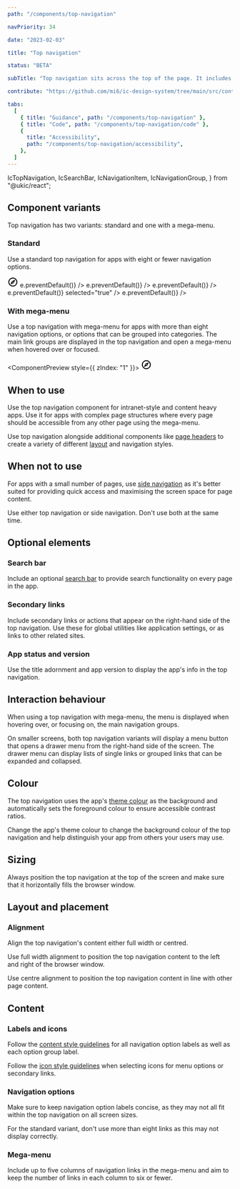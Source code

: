 ```yaml
---
path: "/components/top-navigation"

navPriority: 34

date: "2023-02-03"

title: "Top navigation"

status: "BETA"

subTitle: "Top navigation sits across the top of the page. It includes the app name, search bar, main navigation and secondary links."

contribute: "https://github.com/mi6/ic-design-system/tree/main/src/content/structured/components/top-navigation"

tabs:
  [
    { title: "Guidance", path: "/components/top-navigation" },
    { title: "Code", path: "/components/top-navigation/code" },
    {
      title: "Accessibility",
      path: "/components/top-navigation/accessibility",
    },
  ]
---
```


  IcTopNavigation,
  IcSearchBar,
  IcNavigationItem,
  IcNavigationGroup,
} from "@ukic/react";

## Component variants

Top navigation has two variants: standard and one with a mega-menu.

### Standard

Use a standard top navigation for apps with eight or fewer navigation options.

<ComponentPreview>
  <IcTopNavigation appTitle="ICDS" status="alpha" version="v0.0.7">
    <svg
      slot="app-icon"
      xmlns="http://www.w3.org/2000/svg"
      height="24px"
      viewBox="0 0 24 24"
      width="24px"
      fill="#000000"
    >
      <path d="M0 0h24v24H0V0z" fill="none" />
      <path d="M12 2C6.48 2 2 6.48 2 12s4.48 10 10 10 10-4.48 10-10S17.52 2 12 2zm0 18c-4.41 0-8-3.59-8-8s3.59-8 8-8 8 3.59 8 8-3.59 8-8 8zm-5.5-2.5l7.51-3.49L17.5 6.5 9.99 9.99 6.5 17.5zm5.5-6.6c.61 0 1.1.49 1.1 1.1s-.49 1.1-1.1 1.1-1.1-.49-1.1-1.1.49-1.1 1.1-1.1z" />
    </svg>
    <IcSearchBar slot="search" placeholder="Search" label="Search" />
    <IcNavigationItem
      slot="navigation"
      label="Get started"
      href="#"
      onClick={(e) => e.preventDefault()}
    />
    <IcNavigationItem
      slot="navigation"
      label="Accessibility"
      href="#"
      onClick={(e) => e.preventDefault()}
    />
    <IcNavigationItem
      slot="navigation"
      label="Styles"
      href="#"
      onClick={(e) => e.preventDefault()}
    />
    <IcNavigationItem
      slot="navigation"
      label="Components"
      href="#"
      onClick={(e) => e.preventDefault()}
      selected="true"
    />
    <IcNavigationItem
      slot="navigation"
      label="Patterns"
      href="#"
      onClick={(e) => e.preventDefault()}
    />
  </IcTopNavigation>
</ComponentPreview>

### With mega-menu

Use a top navigation with mega-menu for apps with more than eight navigation options, or options that can be grouped into categories. The main link groups are displayed in the top navigation and open a mega-menu when hovered over or focused.

<ComponentPreview style={{ zIndex: "1" }}>
  <IcTopNavigation appTitle="ICDS" status="alpha" version="v0.0.7">
    <svg
      slot="app-icon"
      xmlns="http://www.w3.org/2000/svg"
      height="24px"
      viewBox="0 0 24 24"
      width="24px"
      fill="#000000"
    >
      <path d="M0 0h24v24H0V0z" fill="none" />
      <path d="M12 2C6.48 2 2 6.48 2 12s4.48 10 10 10 10-4.48 10-10S17.52 2 12 2zm0 18c-4.41 0-8-3.59-8-8s3.59-8 8-8 8 3.59 8 8-3.59 8-8 8zm-5.5-2.5l7.51-3.49L17.5 6.5 9.99 9.99 6.5 17.5zm5.5-6.6c.61 0 1.1.49 1.1 1.1s-.49 1.1-1.1 1.1-1.1-.49-1.1-1.1.49-1.1 1.1-1.1z" />
    </svg>
    <IcSearchBar slot="search" placeholder="Search" label="Search" />
    <IcNavigationGroup
      slot="navigation"
      label="Navigation group"
      expandable="true"
    >
      <IcNavigationItem label="Navigation" href="#" />
      <IcNavigationItem label="Navigation" href="#" />
      <IcNavigationItem label="Navigation" href="#" />
      <IcNavigationItem label="Navigation" href="#" />
      <IcNavigationItem label="Navigation" href="#" />
      <IcNavigationItem label="Navigation" href="#" />
      <IcNavigationItem label="Navigation" href="#" />
      <IcNavigationItem label="Navigation" href="#" />
      <IcNavigationItem label="Navigation" href="#" />
    </IcNavigationGroup>
    <IcNavigationGroup
      slot="navigation"
      label="Second navigation group"
      expandable="true"
    >
      <IcNavigationItem label="Second navigation" href="#" />
      <IcNavigationItem label="Second navigation" href="#" />
      <IcNavigationItem label="Second navigation" href="#" />
      <IcNavigationItem label="Second navigation" href="#" />
      <IcNavigationItem label="Second navigation" href="#" />
      <IcNavigationItem label="Second navigation" href="#" />
      <IcNavigationItem label="Second navigation" href="#" />
      <IcNavigationItem label="Second navigation" href="#" />
      <IcNavigationItem label="Second navigation" href="#" />
    </IcNavigationGroup>
  </IcTopNavigation>
</ComponentPreview>

## When to use

Use the top navigation component for intranet-style and content heavy apps. Use it for apps with complex page structures where every page should be accessible from any other page using the mega-menu.

Use top navigation alongside additional components like [page headers](/components/page-header) to create a variety of different [layout](/styles/layout-spacing) and navigation styles.

## When not to use

For apps with a small number of pages, use [side navigation](/components/side-navigation) as it's better suited for providing quick access and maximising the screen space for page content.

Use either top navigation or side navigation. Don't use both at the same time.

<DoDontCaution
  imageSrc={topNavFig1}
  imageAlt="An example app that shows a top navigation and side navigation used on the same page."
  state="bad"
  caption="Don't use both top navigation and side navigation at the same time."
/>

## Optional elements

### Search bar

Include an optional [search bar](/components/search-bar) to provide search functionality on every page in the app.

### Secondary links

Include secondary links or actions that appear on the right-hand side of the top navigation. Use these for global utilities like application settings, or as links to other related sites.

### App status and version

Use the title adornment and app version to display the app's info in the top navigation.

<DoDontCaution
  imageSrc={topNavFig2}
  imageAlt="An example of top navigation with a search bar included as well as secondary links and app status and version information."
  state="good"
  caption="Top navigation with search bar, secondary links and app status and version."
/>

## Interaction behaviour

When using a top navigation with mega-menu, the menu is displayed when hovering over, or focusing on, the main navigation groups.

<DoDontCaution
  imageSrc={topNavFig3}
  imageAlt="An example top navigation with mega-menu showing the mega-menu appearing when the user hovers over a navigation group in the top navigation component."
  state="good"
  caption="A mega-menu is displayed when hovering or focusing on the top navigation's main groups."
/>

On smaller screens, both top navigation variants will display a menu button that opens a drawer menu from the right-hand side of the screen. The drawer menu can display lists of single links or grouped links that can be expanded and collapsed.

<DoDontCaution
  imageSrc={topNavFig4}
  imageAlt="An example of top navigation displayed on a smaller screen. It displays a menu button that opens a drawer menu that includes the navigation links."
  state="good"
  caption="Top navigation displayed on smaller screens uses a drawer menu to display its navigation links."
/>

## Colour

The top navigation uses the app's [theme colour](/styles/colour/#theme) as the background and automatically sets the foreground colour to ensure accessible contrast ratios.

Change the app's theme colour to change the background colour of the top navigation and help distinguish your app from others your users may use.

<DoDontCaution
  imageSrc={topNavFig5}
  imageAlt="Six examples of top navigation components using different theme colours."
  state="good"
  caption="Examples of top navigation using different theme colours."
/>

## Sizing

Always position the top navigation at the top of the screen and make sure that it horizontally fills the browser window.

<DoDontCaution
  imageSrc={topNavFig6}
  imageAlt="An example app with top navigation that does not horizontally fill the browser window."
  state="bad"
  caption="Don't position the top navigation so that it does not horizontally fill the browser window."
/>

## Layout and placement

### Alignment

Align the top navigation's content either full width or centred.

Use full width alignment to position the top navigation content to the left and right of the browser window.

<DoDontCaution
  imageSrc={topNavFig7}
  imageAlt="An example top navigation that is aligned full width. The app name and main navigation is aligned to the left-hand side of the browser window and the secondary links and search bar is aligned to the right."
  state="good"
  caption="Use full width alignment to position the top navigation content to the left and right of the browser window."
/>

Use centre alignment to position the top navigation content in line with other page content.

<DoDontCaution
  imageSrc={topNavFig8}
  imageAlt="An example top navigation with its content aligned to centre. The top navigation content aligns with the page margins used for the rest of the page content."
  state="good"
  caption="Use centre alignment to position the top navigation content in line with other page content."
/>

## Content

### Labels and icons

Follow the [content style guidelines](/styles/content-style) for all navigation option labels as well as each option group label.

Follow the [icon style guidelines](/styles/icons) when selecting icons for menu options or secondary links.

### Navigation options

Make sure to keep navigation option labels concise, as they may not all fit within the top navigation on all screen sizes.

For the standard variant, don't use more than eight links as this may not display correctly.

<DoDontCaution
  imageSrc={topNavFig9}
  imageAlt="An example top navigation with eight links with long labels. The links don't fit horizontally within the top navigation."
  state="bad"
  caption="Don't use lengthy navigation option labels as they may not fit on all screen sizes."
/>

### Mega-menu

Include up to five columns of navigation links in the mega-menu and aim to keep the number of links in each column to six or fewer.

<DoDontCaution
  imageSrc={topNavFig10}
  imageAlt="An example top navigation with mega-menu that shows seven columns of links, with each column containing eight links."
  state="caution"
  caption="Avoid using a mega-menu with more than five columns of links, and avoid using more than six links in each group."
/>

